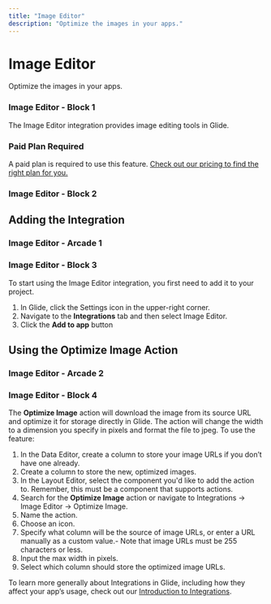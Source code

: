```yaml
---
title: "Image Editor"
description: "Optimize the images in your apps."
---
```


# Image Editor

Optimize the images in your apps.

### Image Editor - Block 1

The Image Editor integration provides image editing tools in Glide. 

### Paid Plan Required

A paid plan is required to use this feature. [Check out our pricing to find the right plan for you.](https://www.glideapps.com/pricing)

### Image Editor - Block 2

## Adding the Integration



### Image Editor - Arcade 1

### Image Editor - Block 3

To start using the Image Editor integration, you first need to add it to your project.

1. In Glide, click the Settings icon in the upper-right corner.
2. Navigate to the **Integrations** tab and then select Image Editor.
3. Click the **Add to app** button

## Using the Optimize Image Action



### Image Editor - Arcade 2

### Image Editor - Block 4

The **Optimize Image** action will download the image from its source URL and optimize it for storage directly in Glide. The action will change the width to a dimension you specify in pixels and format the file to jpeg. To use the feature:

1. In the Data Editor, create a column to store your image URLs if you don’t have one already.
2. Create a column to store the new, optimized images.
3. In the Layout Editor, select the component you'd like to add the action to. Remember, this must be a component that supports actions.
4. Search for the **Optimize Image** action or navigate to Integrations -> Image Editor -> Optimize Image.
5. Name the action.
6. Choose an icon.
7. Specify what column will be the source of image URLs, or enter a URL manually as a custom value.- Note that image URLs must be 255 characters or less.
8. Input the max width in pixels.
9. Select which column should store the optimized image URLs.

To learn more generally about Integrations in Glide, including how they affect your app’s usage, check out our [Introduction to Integrations](/docs/integrations).

